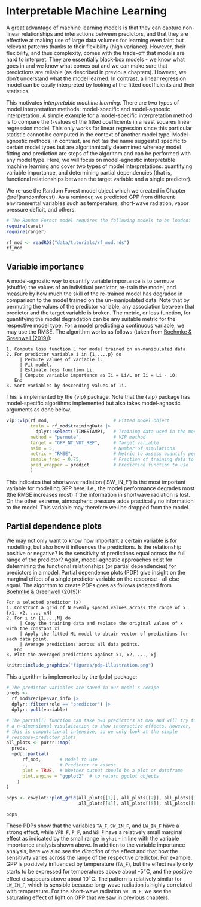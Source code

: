 # Interpretable Machine Learning {#interpretableml}

A great advantage of machine learning models is that they can capture non-linear relationships and interactions between predictors, and that they are effective at making use of large data volumes for learning even faint but relevant patterns thanks to their flexibility (high variance). However, their flexibility, and thus complexity, comes with the trade-off that models are hard to interpret. They are essentially black-box models - we know what goes in and we know what comes out and we can make sure that predictions are reliable (as described in previous chapters). However, we don't understand what the model learned. In contrast, a linear regression model can be easily interpreted by looking at the fitted coefficients and their statistics. 

This motivates *interpretable machine learning*. There are two types of model interpretation methods: model-specific and model-agnostic interpretation. A simple example for a model-specific interpretation method is to compare the *t*-values of the fitted coefficients in a least squares linear regression model. This only works for linear regression since this particular statistic cannot be computed in the context of another model type. Model-agnostic methods, in contrast, are not (as the name suggests) specific to certain model types but are algorithmically determined whereby model fitting and prediction are steps of the algorithm and can be performed with any model type. Here, we will focus on model-agnostic interpretable machine learning and cover two types of model interpretations: quantifying variable importance, and determining partial dependencies (that is, functional relationships between the target variable and a single predictor).

We re-use the Random Forest model object which we created in Chapter \@ref(randomforest). As a reminder, we predicted GPP from different environmental variables such as temperature, short-wave radiation, vapor pressure deficit, and others.

```r
# The Random Forest model requires the following models to be loaded:
require(caret)
require(ranger)

rf_mod <- readRDS("data/tutorials/rf_mod.rds")
rf_mod
```

## Variable importance

A model-agnostic way to quantify variable importance is to permute (shuffle) the values of an individual predictor, re-train the model, and measure by how much the skill of the re-trained model has degraded in comparison to the model trained on the un-manipulated data. Note that by permuting the values of the predictor variable, any association between that predictor and the target variable is broken. The metric, or loss function, for quantifying the model degradation can be any suitable metric for the respective model type. For a model predicting a continuous variable, we may use the RMSE. The algorithm works as follows (taken from [Boehmke & Greenwell (2019)](https://bradleyboehmke.github.io/HOML/iml.html#partial-dependence)):

<!-- Permuting an important variable with random values will destroy any relationship between that variable and the response variable. The model's performance given by a loss function, e.g. its RMSE, will be compared between the non-permuted and permuted model to assess how influential the permuted variable is. A variable is considered to be important, when its permutation increases the model error relative to other variables. Vice versa, permuting an unimportant variable does not lead to a (strong) increase in model error. -->

<!-- The PDPs discussed above give us a general feeling of how important a variable is in our model but they do not quantify this importance directly (but see measures for the "flatness" of a PDP [here](https://arxiv.org/abs/1805.04755)). However, we can measure variable importance directly through a permutation procedure. Put simply, this means that we replace values in our training dataset with random values (i.e., we permute the dataset) and assess how this permutation affects the model's performance. -->

```         
1. Compute loss function L for model trained on un-manipulated data
2. For predictor variable i in {1,...,p} do
     | Permute values of variable i.
     | Fit model.
     | Estimate loss function Li.
     | Compute variable importance as Ii = Li/L or Ii = Li - L0.
   End
3. Sort variables by descending values of Ii.
```

This is implemented by the {vip} package. Note that the {vip} package has model-specific algorithms implemented but also takes model-agnostic arguments as done below.

```r
vip::vip(rf_mod,                        # Fitted model object
         train = rf_mod$trainingData |> 
           dplyr::select(-TIMESTAMP),   # Training data used in the model
         method = "permute",            # VIP method
         target = "GPP_NT_VUT_REF",     # Target variable
         nsim = 5,                      # Number of simulations
         metric = "RMSE",               # Metric to assess quantify permutation
         sample_frac = 0.75,            # Fraction of training data to use
         pred_wrapper = predict         # Prediction function to use
         )
```

This indicates that shortwave radiation ('SW_IN_F') is the most important variable for modelling GPP here. I.e., the model performance degrades most (the RMSE increases most) if the information in shortwave radiation is lost. On the other extreme, atmospheric pressure adds practically no information to the model. This variable may therefore well be dropped from the model.

## Partial dependence plots

We may not only want to know how important a certain variable is for modelling, but also how it influences the predictions. Is the relationship positive or negative? Is the sensitivity of predictions equal across the full range of the predictor? Again, model-agnostic approaches exist for determining the functional relationships (or partial dependencies) for predictors in a model. Partial dependence plots (PDP) give insight on the marginal effect of a single predictor variable on the response - all else equal. The algorithm to create PDPs goes as follows (adapted from [Boehmke & Greenwell (2019)](https://bradleyboehmke.github.io/HOML/iml.html#partial-dependence)):

```         
For a selected predictor (x)
1. Construct a grid of N evenly spaced values across the range of x: {x1, x2, ..., xN}
2. For i in {1,...,N} do
     | Copy the training data and replace the original values of x with the constant xi
     | Apply the fitted ML model to obtain vector of predictions for each data point.
     | Average predictions across all data points.
   End
3. Plot the averaged predictions against x1, x2, ..., xj
```

```r
knitr::include_graphics("figures/pdp-illustration.png")
```

This algorithm is implemented by the {pdp} package:

```r
# The predictor variables are saved in our model's recipe
preds <- 
  rf_mod$recipe$var_info |> 
  dplyr::filter(role == "predictor") |> 
  dplyr::pull(variable)

# The partial() function can take n=3 predictors at max and will try to create
# a n-dimensional visulaisation to show interactive effects. However, 
# this is computational intensive, so we only look at the simple 
# response-predictor plots
all_plots <- purrr::map(
  preds,
  ~pdp::partial(
      rf_mod,       # Model to use
      .,            # Predictor to assess
      plot = TRUE,  # Whether output should be a plot or dataframe
      plot.engine = "ggplot2"  # to return ggplot objects
    )
)

pdps <- cowplot::plot_grid(all_plots[[1]], all_plots[[2]], all_plots[[3]], 
                           all_plots[[4]], all_plots[[5]], all_plots[[6]])

pdps
```

These PDPs show that the variables `TA_F`, `SW_IN_F`, and `LW_IN_F` have a strong effect, while `VPD_F`, `P_F`, and `WS_F` have a relatively small marginal effect as indicated by the small range in `yhat` - in line with the variable importance analysis shown above. In addition to the variable importance analysis, here we also see the *direction* of the effect and that how the sensitivity varies across the range of the respective predictor. For example, GPP is positively influenced by temperature (`TA_F`), but the effect really only starts to be expressed for temperatures above about -5$^\circ$C, and the positive effect disappears above about 10$^\circ$C. The pattern is relatively similar for `LW_IN_F`, which is sensible because long-wave radiation is highly correlated with temperature. For the short-wave radiation `SW_IN_F`, we see the saturating effect of light on GPP that we saw in previous chapters.

<!--#  TODO: Why does VPD have no negative effect on GPP at high values? Maybe this could be discussed in terms of a model not necessarily being able to capture physical processes.-->

<!--# Should we include ICE? -->


